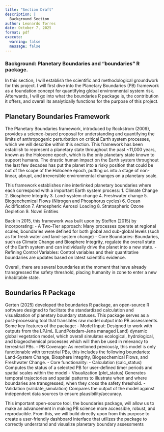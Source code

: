 ```yaml
---
title: "Section Draft"
description: |
  Background Section
author: Leonardo Torres
date: October 7, 2025
format: pdf
execute:
  warning: false
  message: false
---
```


### Background: Planetary Boundaries and "boundaries" R package.
In this section, I will establish the scientific and methodological groundwork for this project. I will first dive into the Planetary Boundaries (PB) framework as a foundation concept for quantifying global environmental system risk. Afterwards, I will go into what the boundaries R package is, the contribution it offers, and overall its analytically functions for the purpose of this project.

## Planetary Boundaries Framework
The Planetary Boundaries framework, introduced by Rockstrom (2009), provides a science-based proposal for understanding and quantifying the limits of anthropogenic perturbation on critical Earth system processes, which we will describe within this section. This framework has been establish to represent a planetary state throughout the past ~11,000 years, known as the Holocene epoch, which is the only planetary state known to support humans. The drastic human impact on the Earth system throughout the last few decades has put the planet into a risky position that could be out of the scope of the Holocene epoch, putting us into a stage of non-linear, abrupt, and irreversible environmental changes on a planetary scale.

This framework establishes nine interlinked planetary boundaries where each correspond with a important Earth system process:
1. Climate Change
2. Biosphere Integrity 
3. Land-system change
4. Freshwater change
5. Biogeochemical Flows (Nitrogen and Phosphorus cycles)
6. Ocean Acidification
7. Atmospheric Aerosol Loading
8. Stratospheric Ozone Depletion
9. Novel Entities

Back in 2015, this framework was built upon by Steffen (2015) by incorporating:
- A Two-Tier approach: Many processes operate at regional scales, boundaries were defined for both global and sub-global levels (such as for fresh water and land-system change)
- Core Boundaries: Boundaries, such as Climate Change and Biosphere Integrity, regulate the overall state of the Earth system and can individually drive the planet into a new state.
- Refining Control Variables: Control variables and their quantitative boundaries are updates based on latest scientific evidence.

Overall, there are several boundaries at the moment that have already transgressed the safety threshold, placing humanity in zone to enter a new inhabitable state.

## Boundaries R Package

Gerten (2025) developed the boundaries R package, an open-source R software designed to facilitate the standardized calculation and visualization of planetary boundary statuses. This package serves as a post-processing tool that translates raw model output into PB assessments.
Some key features of the package:
- Model Input: Designed to work with outputs from the LPJmL (LundPotsdam-Jena managed Land) dynamic global vegetation model, which overall simulates ecological, hydrological, and biogeochemical processes which will then be used in relevancy to terrestrial PBs.
- PB Coverage: As mentioned previously, this model is only functionable with terrestrial PBs, this includes the following boundaries: Land-System Change, Biosphere Integrity, Biogeochemical Flows, and Freshwater Change.
- Core functionality:
  - Calculation (calc_status) Computes the status of a selected PB for user-defined timer periods and spatial scales within the model
  - Visualization (plot_status) Generates temporal trajectories and spatial patterns to illustrate when and where boundaries are transgressed, when they cross the safety threshold.
  - Validation (validate_simulation) Compares the output of the model against independent data sources to ensure plausibility/accuracy.
  
This important open-source tool, the boundaries package, will allow us to make an advancement in making PB science more accessible, robust, and reproducible. From this, we will build directly upon from this purpose to create a user-friendly dashboard interface that utilizes the package to correctly understand and visualize planetary boundary assessments







